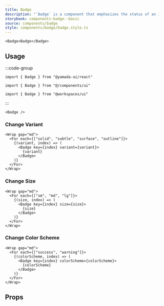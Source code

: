 ```yaml
---
title: Badge
description: "`Badge` is a component that emphasizes the status of an item to make it immediately recognizable."
storybook: components-badge--basic
source: components/badge
style: components/badge/badge.style.ts
---
```


```tsx preview
<Badge>Badge</Badge>
```

## Usage

:::code-group

```tsx [package]
import { Badge } from "@yamada-ui/react"
```

```tsx [alias]
import { Badge } from "@/components/ui"
```

```tsx [monorepo]
import { Badge } from "@workspaces/ui"
```

:::

```tsx
<Badge />
```

### Change Variant

```tsx preview
<Wrap gap="md">
  <For each={["solid", "subtle", "surface", "outline"]}>
    {(variant, index) => (
      <Badge key={index} variant={variant}>
        {variant}
      </Badge>
    )}
  </For>
</Wrap>
```

### Change Size

```tsx preview
<Wrap gap="md">
  <For each={["sm", "md", "lg"]}>
    {(size, index) => (
      <Badge key={index} size={size}>
        {size}
      </Badge>
    )}
  </For>
</Wrap>
```

### Change Color Scheme

```tsx preview
<Wrap gap="md">
  <For each={["success", "warning"]}>
    {(colorScheme, index) => (
      <Badge key={index} colorScheme={colorScheme}>
        {colorScheme}
      </Badge>
    )}
  </For>
</Wrap>
```

## Props

<PropsTable name="badge" />
